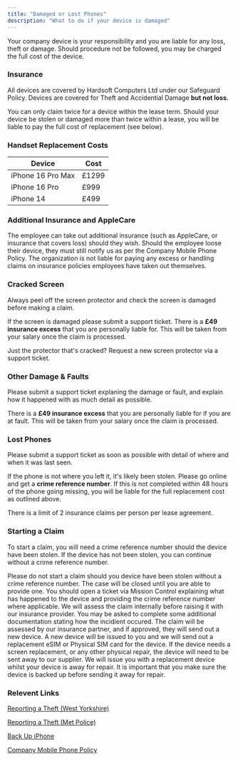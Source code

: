 ```yaml
---
title: "Damaged or Lost Phones"
description: "What to do if your device is damaged"
---
```


<Warning>
  Your company device is your responsibility and you are liable for any loss, theft or damage. Should procedure not be followed, you may be charged the full cost of the device.
</Warning>

### Insurance

All devices are covered by Hardsoft Computers Ltd under our Safeguard Policy. Devices are covered for Theft and Accidential Damage **but not loss.**

You can only claim twice for a device within the lease term. Should your device be stolen or damaged more than twice within a lease, you will be liable to pay the full cost of replacement (see below).

### Handset Replacement Costs

| Device            | Cost  |
| ----------------- | ----- |
| iPhone 16 Pro Max | £1299 |
| iPhone 16 Pro     | £999  |
| iPhone 14         | £499  |

### Additional Insurance and AppleCare

The employee can take out additional insurance (such as AppleCare, or insurance that covers loss) should they wish. Should the employee loose their device, they must still notify us as per the Company Mobile Phone Policy. The organization is not liable for paying any excess or handling claims on insurance policies employees have taken out themselves.

### Cracked Screen

<Info>
  Always peel off the screen protector and check the screen is damaged before making a claim.
</Info>

If the screen is damaged please submit a support ticket. There is a **£49 insurance excess** that you are personally liable for. This will be taken from your salary once the claim is processed.

Just the protector that's cracked? Request a new screen protector via a support ticket.

### Other Damage & Faults

Please submit a support ticket explaning the damage or fault, and explain how it happened with as much detail as possible.

There is a **£49 insurance excess** that you are personally liable for if you are at fault. This will be taken from your salary once the claim is processed.

### Lost Phones

Please submit a support ticket as soon as possible with detail of where and when it was last seen.

If the phone is not where you left it, it's likely been stolen. Please go online and get a **crime reference number**. If this is not completed within 48 hours of the phone going missing, you will be liable for the full replacement cost as outlined above.

<Warning>
  There is a limit of 2 insurance claims per person per lease agreement.
</Warning>

### Starting a Claim

To start a claim, you will need a crime reference number should the device have been stolen. If the device has not been stolen, you can continue without a crime reference number.

<Warning>
  Please do not start a claim should you device have been stolen without a crime reference number. The case will be closed until you are able to provide one.
</Warning>

<Steps>
  <Step title="Open a Ticket">
    You should open a ticket via Mission Control explaining what has happened to the device and providing the crime reference number where applicable.
  </Step>
  <Step title="Claim Raised">
    We will assess the claim internally before raising it with our insurance provider. You may be asked to complete some additional documentation stating how the incidient occured.
  </Step>
  <Step title="Claim Assessed">
    The claim will be assessed by our insurance partner, and if approved, they will send out a new device. 
  </Step>
  <Step title="New Device Issued">
    A new device will be issued to you and we will send out a replacement eSIM or Physical SIM card for the device.
  </Step>
</Steps>

<Info>
  If the device needs a screen replacement, or any other physical repair, the device will need to be sent away to our supplier. We will issue you with a replacement device whilst your device is away for repair. It is important that you make sure the device is backed up before sending it away for repair.
</Info>

### Relevent Links

[Reporting a Theft (West Yorkshire)](https://www.westyorkshire.police.uk/report-theft)

[Reporting a Theft (Met Police)](https://www.met.police.uk/ro/report/ocr/af/how-to-report-a-crime/)

[Back Up iPhone](https://support.apple.com/en-gb/guide/iphone/iph3ecf67d29/ios)

[Company Mobile Phone Policy](/policies/CompanyMobileTelephonePolicy)